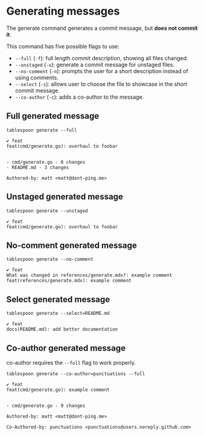 
<Page/>

# Generating messages
The generate command generates a commit message, but **does not commit it**.

This command has five possible flags to use:
- `--full` (`-f`): full length commit description, showing all files changed.
- `--unstaged` (`-u`): generate a commit message for unstaged files.
- `--no-comment` (`-n`): prompts the user for a short description instead of using comments.
- `--select` (`-s`): allows user to choose the file to showcase in the short commit message.
- `--co-author` (`-c`): adds a co-author to the message.

## Full generated message
`tablespoon generate --full`

```
✔ feat
feat(cmd/generate.go): overhaul to foobar


- cmd/generate.go - 8 changes
- README.md - 3 changes

Authored-by: matt <matt@dont-ping.me>
```

## Unstaged generated message
`tablespoon generate --unstaged`

```
✔ feat
feat(cmd/generate.go): overhaul to foobar
```

## No-comment generated message
`tablespoon generate --no-comment`

```
✔ feat
What was changed in references/generate.mdx?: example comment
feat(references/generate.mdx): example comment
```

## Select generated message
`tablespoon generate --select=README.md`

```
✔ feat
docs(README.md): add better documentation
```

## Co-author generated message
co-author requires the `--full` flag to work properly.

`tablespoon generate --co-author=punctuations --full`

```
✔ feat
feat(cmd/generate.go): example comment


- cmd/generate.go - 9 changes

Authored-by: matt <matt@dont-ping.me>

Co-Authored-by: punctuations <punctuations@users.noreply.github.com>
```
